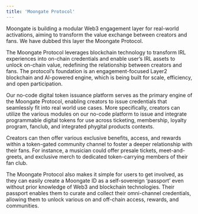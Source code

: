 ```yaml
---
title: 'Moongate Protocol'
---
```

Moongate is building a modular Web3 engagement layer for real-world activations, aiming to transform the value exchange between creators and fans. We have dubbed this layer the Moongate Protocol.

The Moongate Protocol leverages blockchain technology to transform IRL experiences into on-chain credentials and enable user’s IRL assets to unlock on-chain value, redefining the relationship between creators and fans. The protocol’s foundation is an engagement-focused Layer2 blockchain and AI-powered engine, which is being built for scale, efficiency, and open participation.

Our no-code digital token issuance platform serves as the primary engine of the Moongate Protocol, enabling creators to issue credentials that seamlessly fit into real world use cases. More specifically, creators can utilize the various modules on our no-code platform to issue and integrate programmable digital tokens for use across ticketing, membership, loyalty program, fanclub, and integrated phygital products contexts. 

Creators can then offer various exclusive benefits, access, and rewards within a token-gated community channel to foster a deeper relationship with their fans. For instance, a musician could offer presale tickets, meet-and-greets, and exclusive merch to dedicated token-carrying members of their fan club.

The Moongate Protocol also makes it simple for users to get involved, as they can easily create a Moongate ID as a self-sovereign ‘passport’ even without prior knowledge of Web3 and blockchain technologies. Their passport enables them to curate and collect their omni-channel credentials, allowing them to unlock various on and off-chain access, rewards, and communities.

